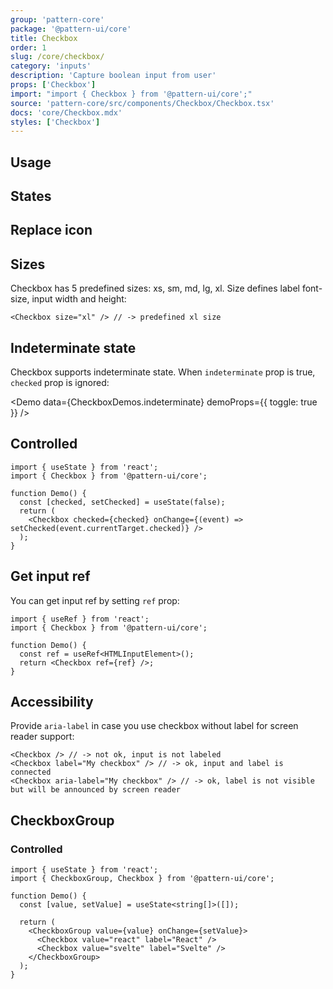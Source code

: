 ```yaml
---
group: 'pattern-core'
package: '@pattern-ui/core'
title: Checkbox
order: 1
slug: /core/checkbox/
category: 'inputs'
description: 'Capture boolean input from user'
props: ['Checkbox']
import: "import { Checkbox } from '@pattern-ui/core';"
source: 'pattern-core/src/components/Checkbox/Checkbox.tsx'
docs: 'core/Checkbox.mdx'
styles: ['Checkbox']
---
```



## Usage

<ControlDemo data={CheckboxDemos.control} />

## States

<Demo data={CheckboxDemos.states} />

## Replace icon

<Demo data={CheckboxDemos.icon} />

## Sizes

Checkbox has 5 predefined sizes: xs, sm, md, lg, xl. Size defines label font-size, input width and height:

```tsx
<Checkbox size="xl" /> // -> predefined xl size
```

<Demo data={CheckboxDemos.sizes} />

## Indeterminate state

Checkbox supports indeterminate state. When `indeterminate` prop is true,
`checked` prop is ignored:

<Demo data={CheckboxDemos.indeterminate} demoProps={{ toggle: true }} />

## Controlled

```tsx
import { useState } from 'react';
import { Checkbox } from '@pattern-ui/core';

function Demo() {
  const [checked, setChecked] = useState(false);
  return (
    <Checkbox checked={checked} onChange={(event) => setChecked(event.currentTarget.checked)} />
  );
}
```

## Get input ref

You can get input ref by setting `ref` prop:

```tsx
import { useRef } from 'react';
import { Checkbox } from '@pattern-ui/core';

function Demo() {
  const ref = useRef<HTMLInputElement>();
  return <Checkbox ref={ref} />;
}
```

## Accessibility

Provide `aria-label` in case you use checkbox without label for screen reader support:

```tsx
<Checkbox /> // -> not ok, input is not labeled
<Checkbox label="My checkbox" /> // -> ok, input and label is connected
<Checkbox aria-label="My checkbox" /> // -> ok, label is not visible but will be announced by screen reader
```

## CheckboxGroup

<ControlDemo data={CheckboxDemos.groupControl} />

### Controlled

```tsx
import { useState } from 'react';
import { CheckboxGroup, Checkbox } from '@pattern-ui/core';

function Demo() {
  const [value, setValue] = useState<string[]>([]);

  return (
    <CheckboxGroup value={value} onChange={setValue}>
      <Checkbox value="react" label="React" />
      <Checkbox value="svelte" label="Svelte" />
    </CheckboxGroup>
  );
}
```

